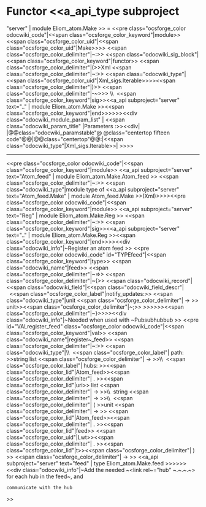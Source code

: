 =Functor <<a_api_type subproject="server" | module Eliom_atom.Make >> =
<<pre class="ocsforge_color odocwiki_code"|<<span class="ocsforge_color_keyword"|module>> <<span class="ocsforge_color_uid"|<<span class="ocsforge_color_uid"|Make>>>> <<span class="ocsforge_color_delimiter"|~:>> <<span class="odocwiki_sig_block"|<<span class="ocsforge_color_keyword"|functor>> <<span class="ocsforge_color_delimiter"|(>>Xml <<span class="ocsforge_color_delimiter"|~:>> <<span class="odocwiki_type"|<<span class="ocsforge_color_uid"|Xml_sigs.Iterable>>>><<span class="ocsforge_color_delimiter"|)>> <<span class="ocsforge_color_delimiter"|-~>>> \\  <<span class="ocsforge_color_keyword"|sig>><<a_api subproject="server" text=".." | module Eliom_atom.Make >><<span class="ocsforge_color_keyword"|end>>>>>><<div class="odocwiki_module_param_list" | <<span class="odocwiki_param_title" |Parameters :>><<div|
|@@class="odocwiki_paramstable"@ @class="centertop fifteen code"@@{{{Xml}}}|@@class="centertop"@@:|<<span class="odocwiki_type"|Xml_sigs.Iterable>>|
>>>>

----
<<pre class="ocsforge_color odocwiki_code"|<<span class="ocsforge_color_keyword"|module>> <<a_api subproject="server" text="Atom_feed" | module Eliom_atom.Make.Atom_feed >> <<span class="ocsforge_color_delimiter"|~:>> <<span class="odocwiki_type"|module type of <<a_api subproject="server" text="Atom_feed.Make" | module Atom_feed.Make >>(Xml)>>>><<pre class="ocsforge_color odocwiki_code"|<<span class="ocsforge_color_keyword"|module>> <<a_api subproject="server" text="Reg" | module Eliom_atom.Make.Reg >> <<span class="ocsforge_color_delimiter"|~:>> <<span class="ocsforge_color_keyword"|sig>><<a_api subproject="server" text=".." | module Eliom_atom.Make.Reg >><<span class="ocsforge_color_keyword"|end>>>><<div class="odocwiki_info"|~Register an atom feed
>>
<<pre class="ocsforge_color odocwiki_code" id="TYPEfeed"|<<span class="ocsforge_color_keyword"|type>> <<span class="odocwiki_name"|feed>> <<span class="ocsforge_color_delimiter"|~=>> <<span class="ocsforge_color_delimiter"|~{>>
<<span class="odocwiki_record"|<<span class="odocwiki_field"|<<span class="odocwiki_field_descr"|  <<span class="ocsforge_color_label"|notify_updates:>> <<span class="odocwiki_type"|unit <<span class="ocsforge_color_delimiter"| -> >> unit>><<span class="ocsforge_color_delimiter"|~;>> >>>>>><<span class="ocsforge_color_delimiter"|~}>>>><<div class="odocwiki_info"|~Needed when used with ~Pubsubhubbub
>>
<<pre id="VALregister_feed" class="ocsforge_color odocwiki_code"|<<span class="ocsforge_color_keyword"|val>> <<span class="odocwiki_name"|register~_feed>> <<span class="ocsforge_color_delimiter"|~:>> <<span class="odocwiki_type"|\\  <<span class="ocsforge_color_label"| path: >>string list <<span class="ocsforge_color_delimiter"| -> >>\\  <<span class="ocsforge_color_label"| hubs: >><<span class="ocsforge_color_lid"|Atom_feed>><<span class="ocsforge_color_delimiter"| . >><<span class="ocsforge_color_lid"|uri>> list <<span class="ocsforge_color_delimiter"| -> >>\\  string <<span class="ocsforge_color_delimiter"| -> >>\\  <<span class="ocsforge_color_delimiter"| ( >>unit <<span class="ocsforge_color_delimiter"| -> >> <<span class="ocsforge_color_lid"|Atom_feed>><<span class="ocsforge_color_delimiter"| . >><<span class="ocsforge_color_lid"|feed>> <<span class="ocsforge_color_uid"|Lwt>><<span class="ocsforge_color_delimiter"| . >><<span class="ocsforge_color_lid"|t>><<span class="ocsforge_color_delimiter"| ) >> <<span class="ocsforge_color_delimiter"| -> >> <<a_api subproject="server" text="feed" | type Eliom_atom.Make.feed >>>>>><<div class="odocwiki_info"|~Add the needed ~<link rel~="hub" ~.~.~.~> for each hub in the feed~, and
 communicate with the hub
>>
